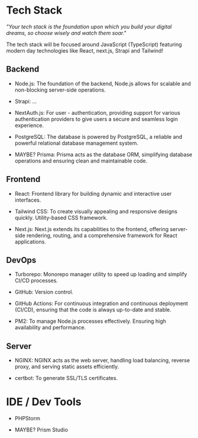 # Tech Stack

*"Your tech stack is the foundation upon which you build your digital dreams, so choose wisely and watch them soar."*

The tech stack will be focused around JavaScript (TypeScript) featuring modern day technologies like React, next.js, Strapi and Tailwind! 

## Backend

- Node.js: The foundation of the backend, Node.js allows for scalable and non-blocking server-side operations.

- Strapi: ...

- NextAuth.js: For user - authentication, providing support for various authentication providers to give users a secure and seamless login experience.

- PostgreSQL: The database is powered by PostgreSQL, a reliable and powerful relational database management system.

- MAYBE? Prisma: Prisma acts as the database ORM, simplifying database operations and ensuring clean and maintainable code.

## Frontend

- React: Frontend library for building dynamic and interactive user interfaces.

- Tailwind CSS: To create visually appealing and responsive designs quickly. Utility-based CSS framework.

- Next.js: Next.js extends its capabilities to the frontend, offering server-side rendering, routing, and a comprehensive framework for React applications.

## DevOps

- Turborepo: Monorepo manager utility to speed up loading and simplify CI/CD processes.

- GitHub: Version control.

- GitHub Actions: For continuous integration and continuous deployment (CI/CD), ensuring that the code is always up-to-date and stable.

- PM2: To manage Node.js processes effectively. Ensuring high availability and performance.

## Server

- NGINX: NGINX acts as the web server, handling load balancing, reverse proxy, and serving static assets efficiently.

- certbot: To generate SSL/TLS certificates.

# IDE / Dev Tools

- PHPStorm 

- MAYBE? Prism Studio
